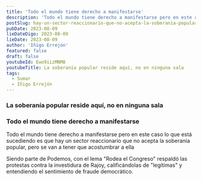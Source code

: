 ```yaml
---
title: 'Todo el mundo tiene derecho a manifestarse'
description: 'Todo el mundo tiene derecho a manifestarse pero en este caso lo que está sucediendo es que hay un sector reaccionario que no acepta la soberanía popular, pero se van a tener que acostumbrar a ella'
postSlug: hay-un-sector-reaccionario-que-no-acepta-la-soberania-popular
pubDate: 2023-08-09
lieDateDigo: 2023-08-09
lieDate: 2023-08-09
author: 'Iñigo Errejón'
featured: false
draft: false
youtubeId: Ewo9iizMNM8
youtubeTitle: La soberanía popular reside aquí, no en ninguna sala
tags:
  - Sumar
  - Iñigo Errejón
---
```



<VideoBlocks>
  <div slot="before">
    <Media
      id="Ewo9iizMNM8"
      title="La soberanía popular reside aquí, no en ninguna sala"
    />
    <h3>La soberanía popular reside aquí, no en ninguna sala</h3>
  </div>
  <div slot="after">
    <Media
      id="Da98Hds_dVc"
      title="Todo el mundo tiene derecho a manifestarse"
    />
    <h3>Todo el mundo tiene derecho a manifestarse</h3>
    <p>
      Todo el mundo tiene derecho a manifestarse pero en este caso lo que está
      sucediendo es que hay un sector reaccionario que no acepta la soberanía
      popular, pero se van a tener que acostumbrar a ella
    </p>
  </div>
</VideoBlocks>

<Timeline>
  <TimelineItem title="Rodea el Congreso" date="28 octubre 2016">
    <p>
      Siendo parte de Podemos, con el lema "Rodea el Congreso" respaldó las protestas contra la investidura de Rajoy, calificándolas de "legítimas" y entendiendo el sentimiento de fraude democrático.
    </p>
    <Media id="H0TBntd1pGI" title="Rodea el Congreso" />
  </TimelineItem>
</Timeline>
